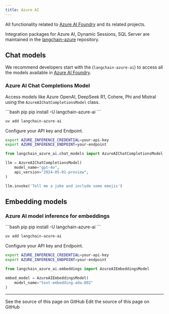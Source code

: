 ```yaml
---
title: Azure AI
---
```


All functionality related to [Azure AI Foundry](https://learn.microsoft.com/en-us/azure/developer/python/get-started) and its related projects.

Integration packages for Azure AI, Dynamic Sessions, SQL Server are maintained in
the [langchain-azure](https://github.com/langchain-ai/langchain-azure) repository.

## Chat models

We recommend developers start with the (`langchain-azure-ai`) to access all the models available in [Azure AI Foundry](https://learn.microsoft.com/en-us/azure/ai-studio/how-to/model-catalog-overview).

### Azure AI Chat Completions Model

Access models like Azure OpenAI, DeepSeek R1, Cohere, Phi and Mistral using the `AzureAIChatCompletionsModel` class.

<CodeGroup>
```bash pip
pip install -U langchain-azure-ai
```

```bash uv
uv add langchain-azure-ai
```
</CodeGroup>

Configure your API key and Endpoint.

```bash
export AZURE_INFERENCE_CREDENTIAL=your-api-key
export AZURE_INFERENCE_ENDPOINT=your-endpoint
```

```python
from langchain_azure_ai.chat_models import AzureAIChatCompletionsModel

llm = AzureAIChatCompletionsModel(
    model_name="gpt-4o",
    api_version="2024-05-01-preview",
)

llm.invoke('Tell me a joke and include some emojis')
```

## Embedding models

### Azure AI model inference for embeddings

<CodeGroup>
```bash pip
pip install -U langchain-azure-ai
```

```bash uv
uv add langchain-azure-ai
```
</CodeGroup>

Configure your API key and Endpoint.

```bash
export AZURE_INFERENCE_CREDENTIAL=your-api-key
export AZURE_INFERENCE_ENDPOINT=your-endpoint
```

```python
from langchain_azure_ai.embeddings import AzureAIEmbeddingsModel

embed_model = AzureAIEmbeddingsModel(
    model_name="text-embedding-ada-002"
)
```

---

<CardGroup cols={2}>
  <Card title="View Source" icon="eye" href="https://github.com/langchain-ai/docs/blob/main/src/oss/python/integrations/providers/azure_ai.mdx">
    See the source of this page on GitHub
  </Card>
  <Card title="Edit Source" icon="pen-to-square" href="https://github.com/langchain-ai/docs/edit/main/src/oss/python/integrations/providers/azure_ai.mdx">
    Edit the source of this page on GitHub
  </Card>
</CardGroup>
